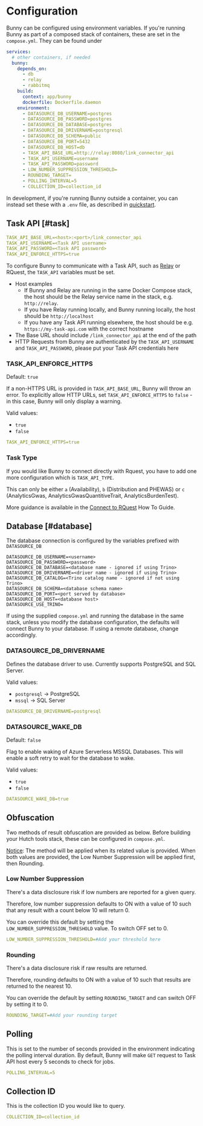 # Configuration

Bunny can be configured using environment variables.
If you're running Bunny as part of a composed stack of containers, these are set in the `compose.yml`.
They can be found under

```yaml
services:
  # other containers, if needed
  bunny:
    depends_on:
      - db
      - relay
      - rabbitmq
    build:
      context: app/bunny
      dockerfile: Dockerfile.daemon
    environment:
      - DATASOURCE_DB_USERNAME=postgres
      - DATASOURCE_DB_PASSWORD=postgres
      - DATASOURCE_DB_DATABASE=postgres
      - DATASOURCE_DB_DRIVERNAME=postgresql
      - DATASOURCE_DB_SCHEMA=public
      - DATASOURCE_DB_PORT=5432
      - DATASOURCE_DB_HOST=db
      - TASK_API_BASE_URL=http://relay:8080/link_connector_api
      - TASK_API_USERNAME=username
      - TASK_API_PASSWORD=password
      - LOW_NUMBER_SUPPRESSION_THRESHOLD=
      - ROUNDING_TARGET=
      - POLLING_INTERVAL=5
      - COLLECTION_ID=collection_id
```

In development, if you're running Bunny outside a container, you can instead set these with a `.env` file, as described in [quickstart](/bunny/quickstart).

## Task API [#task]

```yaml
TASK_API_BASE_URL=<host>:<port>/link_connector_api
TASK_API_USERNAME=<Task API username>
TASK_API_PASSWORD=<Task API password>
TASK_API_ENFORCE_HTTPS=true
```

To configure Bunny to communicate with a Task API, such as [Relay](/relay) or RQuest, the `TASK_API` variables must be set.

- Host examples
  - If Bunny and Relay are running in the same Docker Compose stack, the host should be the Relay service name in the stack, e.g. `http://relay`.
  - If you have Relay running locally, and Bunny running locally, the host should be `http://localhost`
  - If you have any Task API running elsewhere, the host should be e.g. `https://my-task-api.com` with the correct hostname
- The Base URL should include `/link_connector_api` at the end of the path
- HTTP Requests from Bunny are authenticated by the `TASK_API_USERNAME` and `TASK_API_PASSWORD`, please put your Task API credentials here


### TASK_API_ENFORCE_HTTPS

Default: `true`

If a non-HTTPS URL is provided in `TASK_API_BASE_URL`, Bunny will throw an error. 
To explicitly allow HTTP URLs, set `TASK_API_ENFORCE_HTTPS` to `false` - in this case, Bunny will only display a warning.

Valid values:
- `true`
- `false`

```yaml
TASK_API_ENFORCE_HTTPS=true
```

### Task Type

If you would like Bunny to connect directly with Rquest, you have to add one more configuration which is `TASK_API_TYPE`.

This can only be either `a` (Availability), `b` (Distribution and PHEWAS) or `c` (AnalyticsGwas, AnalyticsGwasQuantitiveTrait, AnalyticsBurdenTest).

More guidance is available in the [Connect to RQuest](/bunny/how_to/connect_rquest) How To Guide.

## Database [#database]

The database connection is configured by the variables prefixed with `DATASOURCE_DB`

```
DATASOURCE_DB_USERNAME=<username>
DATASOURCE_DB_PASSWORD=<password>
DATASOURCE_DB_DATABASE=<database name - ignored if using Trino>
DATASOURCE_DB_DRIVERNAME=<driver name - ignored if using Trino>
DATASOURCE_DB_CATALOG=<Trino catalog name - ignored if not using Trino>
DATASOURCE_DB_SCHEMA=<database schema name>
DATASOURCE_DB_PORT=<port served by database>
DATASOURCE_DB_HOST=<database host>
DATASOURCE_USE_TRINO=
```

If using the supplied `compose.yml` and running the database in the same stack, unless you modify the database configuration, the defaults will connect Bunny to your database.
If using a remote database, change accordingly.

### DATASOURCE_DB_DRIVERNAME

Defines the database driver to use. Currently supports PostgreSQL and SQL Server.

Valid values:
- `postgresql` -> PostgreSQL
- `mssql` -> SQL Server

```yaml
DATASOURCE_DB_DRIVERNAME=postgresql
```

### DATASOURCE_WAKE_DB

Default: `false`

Flag to enable waking of Azure Serverless MSSQL Databases. This will enable a soft retry to wait for the database to wake.

Valid values:
- `true`
- `false`

```yaml
DATASOURCE_WAKE_DB=true
```

## Obfuscation

Two methods of result obfuscation are provided as below. Before building your Hutch tools stack, these can be configured in `compose.yml`.

<ins>Notice</ins>: The method will be applied when its related value is
provided. When both values are provided, the Low Number Suppression will be
applied first, then Rounding.

### Low Number Suppression

There's a data disclosure risk if low numbers are reported for a given query.

Therefore, low number suppression defaults to ON with a value of 10 such that any result with a count below 10 will return 0.

You can override this default by setting the `LOW_NUMBER_SUPPRESSION_THRESHOLD` value. To switch OFF set to 0.
```yaml
LOW_NUMBER_SUPPRESSION_THRESHOLD=#Add your threshold here
```

### Rounding
There's a data disclosure risk if raw results are returned.

Therefore, rounding defaults to ON with a value of 10 such that results are returned to the nearest 10.

You can override the default by setting `ROUNDING_TARGET` and can switch OFF by setting it to 0.

```yaml
ROUNDING_TARGET=#Add your rounding target
```

## Polling

This is set to the number of seconds provided in the environment indicating the polling interval duration.
By default, Bunny will make `GET` request to Task API host every 5 seconds to check for jobs.

```yaml
POLLING_INTERVAL=5
```

## Collection ID

This is the collection ID you would like to query.

```yaml
COLLECTION_ID=collection_id
```
